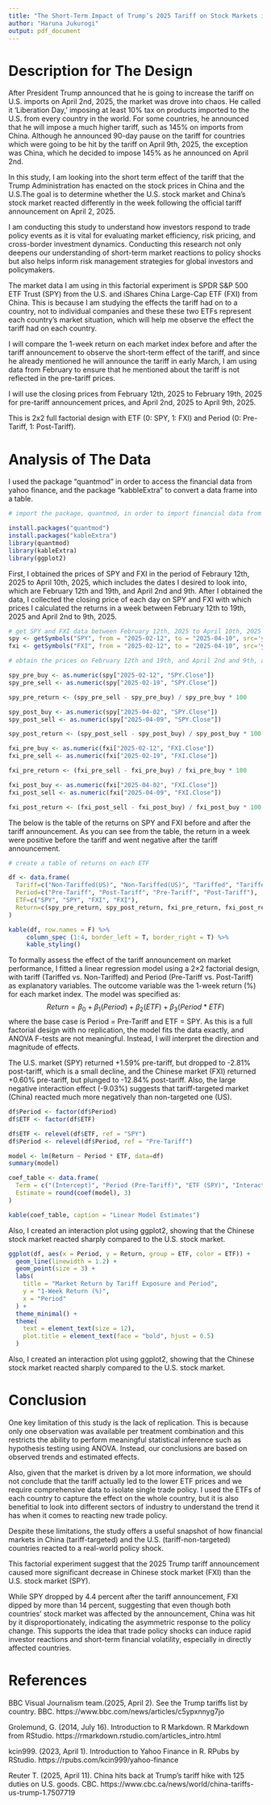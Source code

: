 ```yaml
---
title: "The Short-Term Impact of Trump’s 2025 Tariff on Stock Markets in Tariff-Targeted Country vs. The U.S."
author: "Haruna Jukurogi"
output: pdf_document
---
```


# Description for The Design
After President Trump announced that he is going to increase the tariff on U.S. imports on April 2nd, 2025, the market was drove into chaos. He called it 'Liberation Day,' imposing at least 10% tax on products imported to the U.S. from every country in the world. For some countries, he announced that he will impose a much higher tariff, such as 145% on imports from China. Although he announced 90-day pause on the tariff for countries which were going to be hit by the tariff on April 9th, 2025, the exception was China, which he decided to impose 145% as he announced on April 2nd. 

In this study, I am looking into the short term effect of the tariff that the Trump Administration has enacted on the stock prices in China and the U.S.The goal is to determine whether the U.S. stock market and China’s stock market reacted differently in the week following the official tariff announcement on April 2, 2025.


I am conducting this study to understand how investors respond to trade policy events as it is vital for evaluating market efficiency, risk pricing, and cross-border investment dynamics. Conducting this research not only deepens our understanding of short-term market reactions to policy shocks but also helps inform risk management strategies for global investors and policymakers.

The market data I am using in this factorial experiment is SPDR S&P 500 ETF Trust (SPY) from the U.S. and iShares China Large-Cap ETF (FXI) from China. This is because I am studying the effects the tariff had on to a country, not to individual companies and these these two ETFs represent each country's market situation, which will help me observe the effect the tariff had on each country. 

I will compare the 1-week return on each market index before and after the tariff announcement to observe the short-term effect of the tariff, and since he already mentioned he will announce the tariff in early March, I am using data from February to ensure that he mentioned about the tariff is not reflected in the pre-tariff prices.

I will use the closing prices from February 12th, 2025 to February 19th, 2025 for pre-tariff announcement prices, and April 2nd, 2025 to April 9th, 2025. 

This is 2x2 full factorial design with ETF (0: SPY, 1: FXI) and Period (0: Pre-Tariff, 1: Post-Tariff).


# Analysis of The Data
I used the package "quantmod" in order to access the financial data from yahoo finance, and the package "kabbleExtra" to convert a data frame into a table.

```r
# import the package, quantmod, in order to import financial data from the yahoo finance

install.packages("quantmod")
install.packages("kableExtra")
library(quantmod)
library(kableExtra)
library(ggplot2)


```

First, I obtained the prices of SPY and FXI in the period of Febraury 12th, 2025 to April 10th, 2025, which includes the dates I desired to look into, which are February 12th and 19th, and April 2nd and 9th. After I obtained the data, I collected the closing price of each day on SPY and FXI with which prices I calculated the returns in a week between February 12th to 19th, 2025 and April 2nd to 9th, 2025. 

```r

# get SPY and FXI data between February 12th, 2025 to April 10th, 2025 from yahoo finance
spy <- getSymbols("SPY", from = "2025-02-12", to = "2025-04-10", src='yahoo', auto.assign = FALSE)
fxi <- getSymbols("FXI", from = "2025-02-12", to = "2025-04-10", src='yahoo', auto.assign = FALSE)

# obtain the prices on February 12th and 19th, and April 2nd and 9th, and compute the returns 

spy_pre_buy <- as.numeric(spy["2025-02-12", "SPY.Close"])
spy_pre_sell <- as.numeric(spy["2025-02-19", "SPY.Close"])

spy_pre_return <- (spy_pre_sell - spy_pre_buy) / spy_pre_buy * 100

spy_post_buy <- as.numeric(spy["2025-04-02", "SPY.Close"])
spy_post_sell <- as.numeric(spy["2025-04-09", "SPY.Close"])

spy_post_return <- (spy_post_sell - spy_post_buy) / spy_post_buy * 100

fxi_pre_buy <- as.numeric(fxi["2025-02-12", "FXI.Close"])
fxi_pre_sell <- as.numeric(fxi["2025-02-19", "FXI.Close"])

fxi_pre_return <- (fxi_pre_sell - fxi_pre_buy) / fxi_pre_buy * 100

fxi_post_buy <- as.numeric(fxi["2025-04-02", "FXI.Close"])
fxi_post_sell <- as.numeric(fxi["2025-04-09", "FXI.Close"])

fxi_post_return <- (fxi_post_sell - fxi_post_buy) / fxi_post_buy * 100

```

The below is the table of the returns on SPY and FXI before and after the tariff announcement. As you can see from the table, the return in a week were positive before the tariff and went negative after the tariff announcement. 

```r
# create a table of returns on each ETF

df <- data.frame(
  Tariff=c("Non-Tariffed(US)", "Non-Tariffed(US)", "Tariffed", "Tariffed"),
  Period=c("Pre-Tariff", "Post-Tariff", "Pre-Tariff", "Post-Tariff"),
  ETF=c("SPY", "SPY", "FXI", "FXI"),
  Return=c(spy_pre_return, spy_post_return, fxi_pre_return, fxi_post_return)
)

kable(df, row.names = F) %>%
     column_spec (1:4, border_left = T, border_right = T) %>% 
     kable_styling()

```

To formally assess the effect of the tariff announcement on market performance, I fitted a linear regression model using a 2×2 factorial design, with tariff (Tariffed vs. Non-Tariffed) and Period (Pre-Tariff vs. Post-Tariff) as explanatory variables. The outcome variable was the 1-week return (%) for each market index.
The model was specified as:
$$Return =\beta_0+\beta_1(Period)+\beta_2(ETF)+\beta_3(Period*ETF)$$
where the base case is Period = Pre-Tariff and ETF = SPY. 
As this is a full factorial design with no replication, the model fits the data exactly, and ANOVA F-tests are not meaningful. Instead, I will interpret the direction and magnitude of effects.

The U.S. market (SPY) returned +1.59% pre-tariff, but dropped to -2.81% post-tariff, which is a small decline, and the Chinese market (FXI) returned +0.60% pre-tariff, but plunged to -12.84% post-tariff. Also, the large negative interaction effect (-9.03%) suggests that tariff-targeted market (China) reacted much more negatively than non-targeted one (US).

```r

df$Period <- factor(df$Period)
df$ETF <- factor(df$ETF)

df$ETF <- relevel(df$ETF, ref = "SPY")
df$Period <- relevel(df$Period, ref = "Pre-Tariff")

model <- lm(Return ~ Period * ETF, data=df)
summary(model)

coef_table <- data.frame(
  Term = c("(Intercept)", "Period (Pre-Tariff)", "ETF (SPY)", "Interaction (Pre-Tariff × SPY)"),
  Estimate = round(coef(model), 3)
)

kable(coef_table, caption = "Linear Model Estimates")
```


Also, I created an interaction plot using ggplot2, showing that the Chinese stock market reacted sharply compared to the U.S. stock market.

```r
ggplot(df, aes(x = Period, y = Return, group = ETF, color = ETF)) +
  geom_line(linewidth = 1.2) +
  geom_point(size = 3) +
  labs(
    title = "Market Return by Tariff Exposure and Period",
    y = "1-Week Return (%)",
    x = "Period"
  ) +
  theme_minimal() +
  theme(
    text = element_text(size = 12),
    plot.title = element_text(face = "bold", hjust = 0.5)
  )
```

Also, I created an interaction plot using ggplot2, showing that the Chinese stock market reacted sharply compared to the U.S. stock market.

# Conclusion
One key limitation of this study is the lack of replication. This is because only one observation was available per treatment combination and this restricts the ability to perform meaningful statistical inference such as hypothesis testing using ANOVA. Instead, our conclusions are based on observed trends and estimated effects.

Also, given that the market is driven by a lot more information, we should not conclude that the tariff actually led to the lower ETF prices and we require comprehensive data to isolate single trade policy. I used the ETFs of each country to capture the effect on the whole country, but it is also benefitial to look into different sectors of industry to understand the trend it has when it comes to reacting new trade policy.

Despite these limitations, the study offers a useful snapshot of how financial markets in China (tariff-targeted) and the U.S. (tariff-non-targeted) countries reacted to a real-world policy shock.

This factorial experiment suggest that the 2025 Trump tariff announcement caused more significant decrease in Chinese stock market (FXI) than the U.S. stock market (SPY).

While SPY dropped by 4.4 percent after the tariff announcement, FXI dipped by more than 14 percent, suggesting that even though both countries' stock market was affected by the announcement, China was hit by it disproportionately, indicating the asymmetric response to the policy change. This supports the idea that trade policy shocks can induce rapid investor reactions and short-term financial volatility, especially in directly affected countries.



# References
BBC Visual Journalism team.(2025, April 2). See the Trump tariffs list by country. BBC. https://www.bbc.com/news/articles/c5ypxnnyg7jo

Grolemund, G. (2014, July 16). Introduction to R Markdown. R Markdown from RStudio. https://rmarkdown.rstudio.com/articles_intro.html

kcin999. (2023, April 1). Introduction to Yahoo Finance in R. RPubs by RStudio. https://rpubs.com/kcin999/yahoo-finance

Reuter T. (2025, April 11). China hits back at Trump's tariff hike with 125 duties on U.S. goods. CBC. https://www.cbc.ca/news/world/china-tariffs-us-trump-1.7507719


